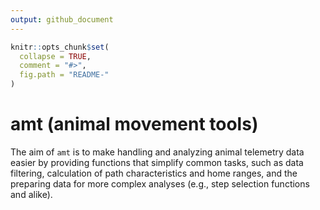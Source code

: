 ```yaml
---
output: github_document
---
```


<!-- README.md is generated from README.Rmd. Please edit that file -->

```r
knitr::opts_chunk$set(
  collapse = TRUE,
  comment = "#>",
  fig.path = "README-"
)
```


# amt (animal movement tools)

The aim of `amt` is to make handling and analyzing animal telemetry data easier by providing functions that simplify common tasks, such as data filtering, calculation of path characteristics and home ranges, and the preparing data for more complex analyses (e.g., step selection functions and alike).
